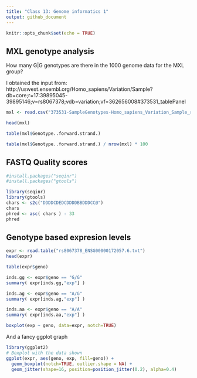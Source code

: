 ```yaml
---
title: "Class 13: Genome informatics 1"
output: github_document
---
```


```r
knitr::opts_chunk$set(echo = TRUE)
```

## MXL genotype analysis

How many G|G genotypes are there in the 1000 genome data for the MXL group?

I obtained the input from: http://uswest.ensembl.org/Homo_sapiens/Variation/Sample?db=core;r=17:39895045-39895146;v=rs8067378;vdb=variation;vf=362656008#373531_tablePanel

```r
mxl <- read.csv("373531-SampleGenotypes-Homo_sapiens_Variation_Sample_rs8067378.csv")

head(mxl)
```

```r
table(mxl$Genotype..forward.strand.)
```

```r
table(mxl$Genotype..forward.strand.) / nrow(mxl) * 100
```


## FASTQ Quality scores

```r
#install.packages("seqinr")
#install.packages("gtools")

library(seqinr)
library(gtools)
chars <- s2c("DDDDCDEDCDDDDBBDDDCC@")
chars
phred <- asc( chars ) - 33
phred
```

## Genotype based expresion levels 

```r
expr <- read.table("rs8067378_ENSG00000172057.6.txt")
head(expr)
``` 

```r
table(expr$geno)
```

```r
inds.gg <- expr$geno == "G/G"
summary( expr[inds.gg,"exp"] )
```

```r
inds.ag <- expr$geno == "A/G"
summary( expr[inds.ag,"exp"] )

```

```r
inds.aa <- expr$geno == "A/A"
summary( expr[inds.aa,"exp"] )

```

```r
boxplot(exp ~ geno, data=expr, notch=TRUE)
```

And a fancy ggplot graph

```r
library(ggplot2)
# Boxplot with the data shown
ggplot(expr, aes(geno, exp, fill=geno)) + 
  geom_boxplot(notch=TRUE, outlier.shape = NA) + 
  geom_jitter(shape=16, position=position_jitter(0.2), alpha=0.4)

```



